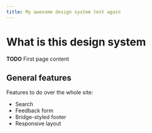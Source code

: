 ```yaml
---
title: My awesome design system test again
---
```


# What is this design system




**TODO** First page content

## General features

Features to do over the whole site:

- Search
- Feedback form
- Bridge-styled footer
- Responsive layout